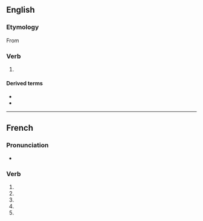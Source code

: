 {{also|universalisé}}

==English==

===Etymology===
From {{suffix|en|universal|ise}}

===Verb===
{{en-verb}}

# {{lb|en|British spelling}} {{alternative spelling of|en|universalize}}

====Derived terms====
* {{l|en|universalisable}}
* {{l|en|universalisation}}

----

==French==

===Pronunciation===
* {{homophones|fr|universalisent|universalises}}

===Verb===
{{head|fr|verb form}}

# {{inflection of|fr|universaliser||1|s|pres|indc}}
# {{inflection of|fr|universaliser||3|s|pres|indc}}
# {{inflection of|fr|universaliser||1|s|pres|subj}}
# {{inflection of|fr|universaliser||3|s|pres|subj}}
# {{inflection of|fr|universaliser||2|s|impr}}